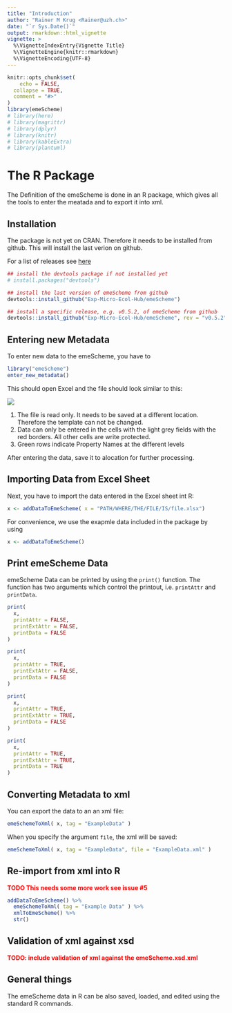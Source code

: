 ```yaml
---
title: "Introduction"
author: "Rainer M Krug <Rainer@uzh.ch>"
date: "`r Sys.Date()`"
output: rmarkdown::html_vignette
vignette: >
  %\VignetteIndexEntry{Vignette Title}
  %\VignetteEngine{knitr::rmarkdown}
  %\VignetteEncoding{UTF-8}
---
```


```r
knitr::opts_chunk$set(
	echo = FALSE,
  collapse = TRUE,
  comment = "#>"
)
library(emeScheme)
# library(here)
# library(magrittr)
# library(dplyr)
# library(knitr)
# library(kableExtra)
# library(plantuml)
```

# The R Package

The Definition of the emeScheme is done in an R package, which gives all the tools to enter the meatada and to export it into xml.

## Installation

The package is not yet on CRAN. Therefore it needs to be installed from github. This will install the last verion on github. 

For a list of releases see [here](https://github.com/Exp-Micro-Ecol-Hub/emeScheme/releases)

```r
## install the devtools package if not installed yet
# install.packages("devtools")

## install the last version of emeScheme from github
devtools::install_github("Exp-Micro-Ecol-Hub/emeScheme")

## install a specific release, e.g. v0.5.2, of emeScheme from github
devtools::install_github("Exp-Micro-Ecol-Hub/emeScheme", rev = "v0.5.2")
```


## Entering new Metadata

To enter new data to the emeScheme, you have to

```r
library("emeScheme")
enter_new_metadata()
```

This should open Excel and the file should look similar to this:

![](./figs/enter_new_data.png)

1) The file is read only. It needs to be saved at a different location. Therefore the template can not be changed.
2) Data can only be entered in the cells with the light grey fields with the red borders. All other cells are write protected.
3) Green rows indicate Property Names at the different levels

After entering the data, save it to alocation for further processing.

## Importing Data from Excel Sheet

Next, you have to import the data entered in the Excel sheet int R:

```r
x <- addDataToEmeScheme( x = "PATH/WHERE/THE/FILE/IS/file.xlsx")
```

For convenience, we use the exapmle data included in the package by using

```r
x <- addDataToEmeScheme()
```

## Print emeScheme Data

emeScheme Data can be printed by using the `print()` function. The function has two arguments which control the printout, i.e. `printAttr` and `printData`.

```r
print(
  x,
  printAttr = FALSE,
  printExtAttr = FALSE,
  printData = FALSE
)
```

```r
print(
  x,
  printAttr = TRUE,
  printExtAttr = FALSE,
  printData = FALSE
)
```

```r
print(
  x,
  printAttr = TRUE,
  printExtAttr = TRUE,
  printData = FALSE
)
```

```r
print(
  x,
  printAttr = TRUE,
  printExtAttr = TRUE,
  printData = TRUE
)
```
## Converting Metadata to xml

You can export the data to an an xml file:

```r
emeSchemeToXml( x, tag = "ExampleData" )
```

When you specify the argument `file`, the xml will be saved:

```r
emeSchemeToXml( x, tag = "ExampleData", file = "ExampleData.xml" )
```


## Re-import from xml into R

**<span style="color:red">TODO This needs some more work see issue #5 </span>** 

```r
addDataToEmeScheme() %>%
  emeSchemeToXml( tag = "Example Data" ) %>%
  xmlToEmeScheme() %>%
  str()
```

## Validation of xml against xsd

**<span style="color:red">TODO: include validation of xml against the emeScheme.xsd.xml</span>**

## General things

The emeScheme data in R can be also saved, loaded, and edited using the standard R commands.


